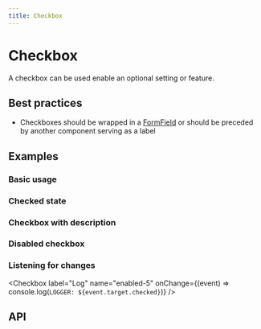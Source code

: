 ```yaml
---
title: Checkbox
---
```



# Checkbox

A checkbox can be used enable an optional setting or feature.

## Best practices

- Checkboxes should be wrapped in a [FormField](/form-field) or should be preceded by another component serving as a label

## Examples

### Basic usage

<Checkbox label="Enable me" name="enabled" />

### Checked state

<Checkbox label="Disable me" name="enabled-2" defaultValue={true} />

### Checkbox with description

<Checkbox label="Enable me" name="enabled-3" description="This feature can be enabled" />

### Disabled checkbox

<Checkbox label="You can't enable me" name="enabled-4" isDisabled />

### Listening for changes

<Checkbox label="Log" name="enabled-5" onChange={(event) => console.log(`LOGGER: ${event.target.checked}`)} />

## API

